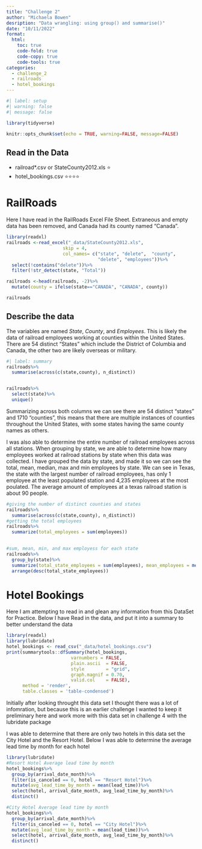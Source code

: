 ```yaml
---
title: "Challenge 2"
author: "Michaela Bowen"
desription: "Data wrangling: using group() and summarise()"
date: "10/11/2022"
format:
  html:
    toc: true
    code-fold: true
    code-copy: true
    code-tools: true
categories:
  - challenge_2
  - railroads
  - hotel_bookings
---
```


```r
#| label: setup
#| warning: false
#| message: false

library(tidyverse)

knitr::opts_chunk$set(echo = TRUE, warning=FALSE, message=FALSE)
```


## Read in the Data

-   railroad\*.csv or StateCounty2012.xls ⭐
-   hotel_bookings.csv ⭐⭐⭐⭐

:::panel-tabset
# RailRoads
Here I have read in the RailRoads Excel File Sheet. Extraneous and empty data has been removed, and Canada had its county named "Canada". 


```r
library(readxl)
railroads <-read_excel("_data/StateCounty2012.xls",
                     skip = 4,
                     col_names= c("state", "delete",  "county",
                                  "delete", "employees"))%>%
  select(!contains("delete"))%>%
  filter(!str_detect(state, "Total"))

railroads <-head(railroads, -2)%>%
  mutate(county = ifelse(state=="CANADA", "CANADA", county))

railroads
```

## Describe the data

The variables are named *State*, *County*, and *Employees*. This is likely the data of railroad employees working at counties within the United States. There are 54 distinct "States" which include the District of Columbia and Canada, the other two are likely overseas or military. 

```r
#| label: summary
railroads%>%
  summarise(across(c(state,county), n_distinct))


railroads%>%
  select(state)%>%
  unique()

```


Summarizing across both columns we can see there are 54 distinct "states" and 1710 "counties", this means that there are multiple instances of counties throughout the United States, with some states having the same county names as others.

I was also able to determine the entire number of railroad employees across all stations. When grouping by state, we are able to determine how many employees worked at railroad stations by state when this data was collected. I have grouped the data by state, and made it so we can see the total, mean, median, max and min employees by state. We can see in Texas, the state with the largest number of railroad employees, has only 1 employee at the least populated station and 4,235 employees at the most poulated. The average amount of employees at a texas railroad station is about 90 people. 

```r
#giving the number of distinct counties and states
railroads%>%
  summarise(across(c(state,county), n_distinct))
#getting the total employees
railroads%>%
  summarize(total_employees = sum(employees))

            
#sum, mean, min, and max employess for each state
railroads%>%
  group_by(state)%>%
  summarize(total_state_employees = sum(employees), mean_employees = mean(employees), min_employees = min(employees), max_employees= max(employees))%>%
  arrange(desc(total_state_employees))

```
# Hotel Bookings

Here I am attempting to read in and glean any information from this DataSet for Practice. Below I have Read in the data, and put it into a summary to better understand the data
```r
library(readxl)
library(lubridate)
hotel_bookings <- read_csv("_data/hotel_bookings.csv")
print(summarytools::dfSummary(hotel_bookings,
                        varnumbers = FALSE,
                        plain.ascii  = FALSE, 
                        style        = "grid", 
                        graph.magnif = 0.70, 
                        valid.col    = FALSE),
      method = 'render',
      table.classes = 'table-condensed')
```
Initially after looking throught this data set I thought there was a lot of infomration, but because this is an earlier challenge I wanted to keep it preliminary here and work more with this data set in challenge 4 with the lubridate package

I was able to determine that there are only two hotels in this data set the City Hotel and the Resort Hotel.
Below I was able to determine the average lead time by month for each hotel
```r
library(lubridate)
#Resort Hotel Average lead time by month
hotel_bookings%>%
  group_by(arrival_date_month)%>%
  filter(is_canceled == 0, hotel == "Resort Hotel")%>%
  mutate(avg_lead_time_by_month = mean(lead_time))%>%
  select(hotel, arrival_date_month, avg_lead_time_by_month)%>%
  distinct()

#City Hotel Average lead time by month
hotel_bookings%>%
  group_by(arrival_date_month)%>%
  filter(is_canceled == 0, hotel == "City Hotel")%>%
  mutate(avg_lead_time_by_month = mean(lead_time))%>%
  select(hotel, arrival_date_month, avg_lead_time_by_month)%>%
  distinct()
```


:::

